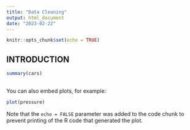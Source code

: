 ```yaml
---
title: "Data Cleaning"
output: html_document
date: "2023-02-22"
---
```


```r
knitr::opts_chunk$set(echo = TRUE)
```

## INTRODUCTION



```r
summary(cars)
```

## 

You can also embed plots, for example:

```r
plot(pressure)
```

Note that the `echo = FALSE` parameter was added to the code chunk to prevent printing of the R code that generated the plot.

